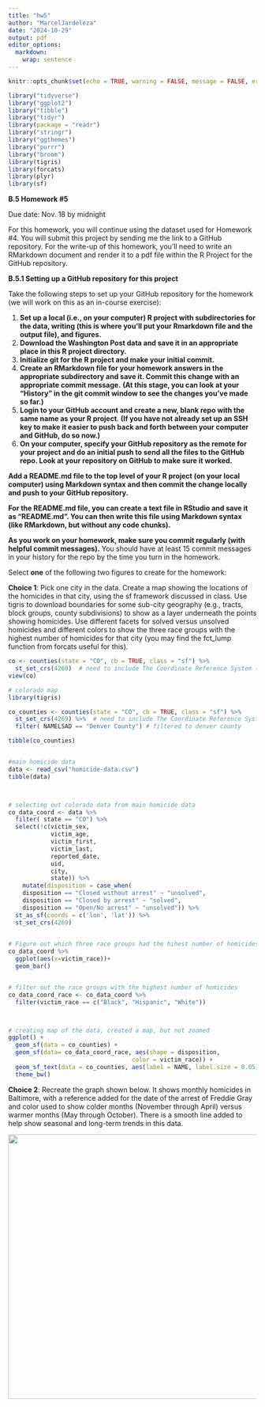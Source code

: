 ```yaml
---
title: "hw5"
author: "MarcelJardeleza"
date: "2024-10-29"
output: pdf
editor_options: 
  markdown: 
    wrap: sentence
---
```


```r
knitr::opts_chunk$set(echo = TRUE, warning = FALSE, message = FALSE, error = FALSE)
```

```r
library("tidyverse")
library("ggplot2")
library("tibble")
library("tidyr")
library(package = "readr")
library("stringr")
library("ggthemes")
library("purrr")
library("broom")
library(tigris)
library(forcats)
library(plyr)
library(sf)
```

**B.5 Homework #5**

Due date: Nov. 18 by midnight

For this homework, you will continue using the dataset used for Homework #4.
You will submit this project by sending me the link to a GitHub repository.
For the write-up of this homework, you’ll need to write an RMarkdown document and render it to a pdf file within the R Project for the GitHub repository.

**B.5.1 Setting up a GitHub repository for this project**

Take the following steps to set up your GitHub repository for the homework (we will work on this as an in-course exercise):

1.  **Set up a local (i.e., on your computer) R project with subdirectories for the data, writing (this is where you’ll put your Rmarkdown file and the output file), and figures.**
2.  **Download the Washington Post data and save it in an appropriate place in this R project directory.**
3.  **Initialize git for the R project and make your initial commit.**
4.  **Create an RMarkdown file for your homework answers in the appropriate subdirectory and save it. Commit this change with an appropriate commit message.** **(At this stage, you can look at your “History” in the git commit window to see the changes you’ve made so far.)**
5.  **Login to your GitHub account and create a new, blank repo with the same name as your R project**. **(If you have not already set up an SSH key to make it easier to push back and forth between your computer and GitHub, do so now.)**
6.  **On your computer, specify your GitHub repository as the remote for your project and do an initial push to send all the files to the GitHub repo. Look at your repository on GitHub to make sure it worked.**

**Add a README.md file to the top level of your R project (on your local computer) using Markdown syntax and then commit the change locally and push to your GitHub repository.**

**For the README.md file, you can create a text file in RStudio and save it as “README.md”. You can then write this file using Markdown syntax (like RMarkdown, but without any code chunks).**

**As you work on your homework, make sure you commit regularly (with helpful commit messages).** You should have at least 15 commit messages in your history for the repo by the time you turn in the homework.

Select **one** of the following two figures to create for the homework:

**Choice 1**: Pick one city in the data.
Create a map showing the locations of the homicides in that city, using the sf framework discussed in class.
Use tigris to download boundaries for some sub-city geography (e.g., tracts, block groups, county subdivisions) to show as a layer underneath the points showing homicides.
Use different facets for solved versus unsolved homicides and different colors to show the three race groups with the highest number of homicides for that city (you may find the fct_lump function from forcats useful for this).

```r

co <- counties(state = "CO", cb = TRUE, class = "sf") %>% 
  st_set_crs(4269)  # need to include The Coordinate Reference System (CRS) (how to translate your coordinates to places in the world) otherwise it will not create the plot
view(co)

# colorado map 
library(tigris)

co_counties <- counties(state = "CO", cb = TRUE, class = "sf") %>% 
  st_set_crs(4269) %>%  # need to include The Coordinate Reference System (CRS) (how to translate your coordinates to places in the world) otherwise it will not create the plot
  filter( NAMELSAD == "Denver County") # filtered to denver county

tibble(co_counties)


#main homicide data
data <- read_csv("homicide-data.csv") 
tibble(data)



# selectimg out colorado data from main homicide data
co_data_coord <- data %>% 
  filter( state == "CO") %>% 
  select(!c(victim_sex, 
            victim_age,
            victim_first, 
            victim_last, 
            reported_date, 
            uid, 
            city,
            state)) %>% 
    mutate(disposition = case_when(
    disposition == "Closed without arrest" ~ "unsolved",
    disposition == "Closed by arrest" ~ "solved",
    disposition == "Open/No arrest" ~ "unsolved")) %>% 
  st_as_sf(coords = c('lon', 'lat')) %>% 
  st_set_crs(4269)
  

# Figure out which three race groups had the hihest number of homicides for denver
co_data_coord %>% 
  ggplot(aes(x=victim_race))+
  geom_bar()


# filter out the race groups with the highest number of homicides
co_data_coord_race <- co_data_coord %>% 
  filter(victim_race == c("Black", "Hispanic", "White"))



# creating map of the data, created a map, but not zoomed
ggplot() +
  geom_sf(data = co_counties) +  
  geom_sf(data= co_data_coord_race, aes(shape = disposition,
                                   color = victim_race)) +
  geom_sf_text(data = co_counties, aes(label = NAME, label.size = 0.05))+
  theme_bw()

```

**Choice 2**: Recreate the graph shown below.
It shows monthly homicides in Baltimore, with a reference added for the date of the arrest of Freddie Gray and color used to show colder months (November through April) versus warmer months (May through October).
There is a smooth line added to help show seasonal and long-term trends in this data.

![](https://geanders.github.io/RProgrammingForResearch/figures/hw_5_plot.png){width="535"}

